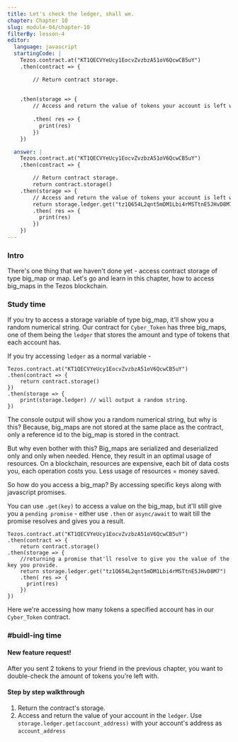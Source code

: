 ```yaml
---
title: Let's check the ledger, shall we.
chapter: Chapter 10
slug: module-04/chapter-10
filterBy: lesson-4
editor:
  language: javascript
  startingCode: |
    Tezos.contract.at("KT1QECVYeUcy1EocvZvzbzA51oV6QcwCB5uY")
    .then(contract => {

        // Return contract storage.
        
        
    .then(storage => {
        // Access and return the value of tokens your account is left with.
      
        .then( res => {
          print(res)
        })      
    })

  answer: |
    Tezos.contract.at("KT1QECVYeUcy1EocvZvzbzA51oV6QcwCB5uY")
    .then(contract => {

        // Return contract storage.
        return contract.storage()
    .then(storage => {
        // Access and return the value of tokens your account is left with.
        return storage.ledger.get("tz1Q654L2qnt5mDM1Lbi4rMSTtnE5JHvD8M7")
        .then( res => {
          print(res)
        })      
    })
---
```

### Intro
There's one thing that we haven't done yet - access contract storage of type big_map or map.
Let's go and learn in this chapter, how to access big_maps in the Tezos blockchain.

### Study time
If you try to access a storage variable of type big_map, it'll show you a random numerical string.
Our contract for `Cyber_Token` has three big_maps, one of them being the `ledger` that stores the amount and type of tokens that each account has. 

If you try accessing `ledger` as a normal variable - 
```javascript=
Tezos.contract.at("KT1QECVYeUcy1EocvZvzbzA51oV6QcwCB5uY")
.then(contract => {
    return contract.storage()
})
.then(storage => {
    print(storage.ledger) // will output a random string.
})
```
The console output will show you a random numerical string, but why is this?
Because, big_maps are not stored at the same place as the contract, only a reference id to the big_map is stored in the contract.

But why even bother with this? 
Big_maps are serialized and deserialized only and only when needed. Hence, they result in an optimal usage of resources. 
On a blockchain, resources are expensive, each bit of data costs you, each operation costs you. 
Less usage of resources = money saved.

So how do you access a big_map?
By accessing specific keys along with javascript promises.

You can use `.get(key)` to access a value on the big_map, but it'll still give you a `pending promise` - either use `.then` or `async/await` to wait till the promise resolves and gives you a result.
```javascript=
Tezos.contract.at("KT1QECVYeUcy1EocvZvzbzA51oV6QcwCB5uY")
.then(contract => {
    return contract.storage()
.then(storage => {
    //returning a promise that'll resolve to give you the value of the key you provide.
    return storage.ledger.get("tz1Q654L2qnt5mDM1Lbi4rMSTtnE5JHvD8M7")
    .then( res => {
      print(res)
    })      
})       
```
Here we're accessing how many tokens a specified account has in our `Cyber_Token` contract.


### #buidl-ing time
 
#### New feature request!
After you sent 2 tokens to your friend in the previous chapter, you want to double-check the amount of tokens you're left with. 

#### Step by step walkthrough
1. Return the contract's storage.
2. Access and return the value of your account in the `ledger`. Use `storage.ledger.get(account_address)` with your account's address as `account_address`